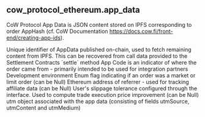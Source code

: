 ## cow_protocol_ethereum.app_data 
CoW Protocol App Data is JSON content stored on IPFS corresponding to order AppHash (cf. CoW Documentation https://docs.cow.fi/front-end/creating-app-ids).


<ParamField path="app_hash">
Unique identifier of AppData published on-chain, used to fetch remaining content from IPFS. This can be recovered from call data provided to the Settlement Contracts &#x60;settle&#x60; method
</ParamField>
<ParamField path="app_code">
App Code is an indicator of where the order came from - primarily intended to be used for integration partners
</ParamField>
<ParamField path="environment">
Development environment
</ParamField>
<ParamField path="order_class">
Enum flag indicating if an order was a market or limit order (can be Null)
</ParamField>
<ParamField path="referrer">
Ethereum address of referrer - used for tracking affiliate data (can be Null)
</ParamField>
<ParamField path="slippage_bips">
User&#x27;s slippage tolerance configured through the interface. Used to compute trade execution price improvement (can be Null)
</ParamField>
<ParamField path="utm">
utm object associated with the app data (consisting of fields utmSource, utmContent and utmMedium)
</ParamField>
